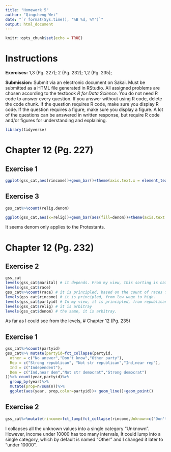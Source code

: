 ---
title: "Homework 5"
author: "Qingcheng Wei"
date: "`r format(Sys.time(), '%B %d, %Y')`"
output: html_document
---

```{r setup, include=FALSE}
knitr::opts_chunk$set(echo = TRUE)
```

# Instructions

**Exercises:**  1,3 (Pg. 227); 2 (Pg. 232); 1,2 (Pg. 235); 

**Submission:** Submit via an electronic document on Sakai. Must be submitted as a HTML file generated in RStudio. All assigned problems are chosen according to the textbook *R for Data Science*. You do not need R code to answer every question. If you answer without using R code, delete the code chunk. If the question requires R code, make sure you display R code. If the question requires a figure, make sure you display a figure. A lot of the questions can be answered in written response, but require R code and/or figures for understanding and explaining.

```{r, include=FALSE}
library(tidyverse)
```

# Chapter 12 (Pg. 227)

##  Exercise 1
```{r}
ggplot(gss_cat,aes(rincome))+geom_bar()+theme(axis.text.x = element_text(angle = 45,hjust=1))+scale_x_discrete(drop=FALSE)
```

##  Exercise 3
```{r}
gss_cat%>%count(relig,denom)

ggplot(gss_cat,aes(x=relig))+geom_bar(aes(fill=denom))+theme(axis.text.x = element_text(angle = 90))
```
It seems denom only applies to the Protestants.

# Chapter 12 (Pg. 232)

##  Exercise 2
```{r}
gss_cat
levels(gss_cat$marital) # it depends. From my view, this sorting is natural. 
levels(gss_cat$race)
gss_cat%>%count(race) # it is principled, based on the count of races from low to high.
levels(gss_cat$rincome) # it is principled, from low wage to high.
levels(gss_cat$partyid) # In my view, it is principled, from republican to independent to democrat.
levels(gss_cat$relig) # it is arbitray
levels(gss_cat$denom) # the same, it is arbitray.
```

As far as I could see from the levels, 
# Chapter 12 (Pg. 235)

##  Exercise 1
```{r}
gss_cat%>%count(partyid)
gss_cat%>% mutate(partyid=fct_collapse(partyid,
  other = c("No answer","Don't know","Other party"),
  Rep = c("Strong republican", "Not str republican","Ind,near rep"),
  Ind = c("Independent"),
  Dem = c("Ind,near dem","Not str democrat","Strong democrat")
))%>% count(year,partyid)%>%
  group_by(year)%>%
  mutate(prop=n/sum(n))%>%
  ggplot(aes(year, prop,color=partyid))+ geom_line()+geom_point()
```

##  Exercise 2
```{r}
gss_cat%>%mutate(rincome=fct_lump(fct_collapse(rincome,Unknown=c("Don't know","Refused","Other","Not applicable","No answer")),n=5))%>%count(rincome)%>%mutate(rincome=fct_recode(rincome,"under 10000"="Other"))

```
I collapses all the unknown values into a single category "Unknown". However, income under 10000 has too many intervals, It could lump into a single category, which by default is named "Other" and I changed it later to "under 10000".